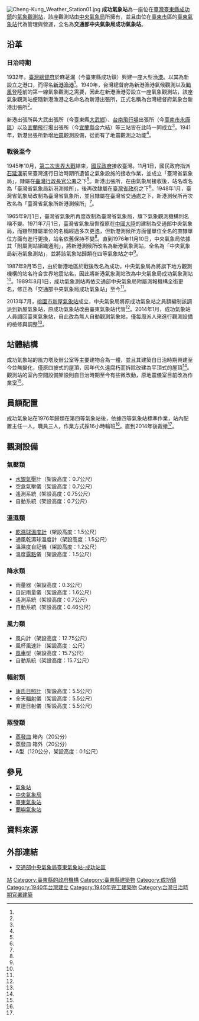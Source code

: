{{Infobox weather station
| name = 成功氣象站
| subheader =  Cheng-Kung Weather Station
| image = Cheng-Kung Weather Station02.jpg
| caption = 成功氣象站測站主體與觀測坪
| organization = [[中央氣象局|中央氣象局]]
| code = 46761
| type = 四等氣象站
| abbreviation = CK
| location = {{ROC-TW}}<br>[[臺東縣|臺東縣]][[成功鎮|成功鎮]]公民路84號
| coordinates = {{coord|23|5|57|N|121|21|55|E|display=inline,title}}
| locmapin = Taiwan
| map_relief = yes
| map_caption = 在臺灣的位置
| altitude = 33.507公尺
| barometer_altitude = 37.757公尺
| established = {{Start date|1940|01}}（日治時期）
| website = [https://www.cwb.gov.tw/V8/C/A/organ/46766.html www.cwb.gov.tw]
| commons = Category:Chenggong Weather Station
}}

[[File:Cheng-Kung_Weather_Station01.jpg|thumb]]
'''成功氣象站'''為一座位在[[臺灣|臺灣]][[臺東縣|臺東縣]][[成功鎮|成功鎮]]的[[氣象站|氣象觀測站]]，該座觀測站由[[中央氣象局|中央氣象局]]所擁有，並且由位在[[臺東市|臺東市]]區的[[臺東氣象站|臺東氣象站]]代為管理與營運，全名為'''交通部中央氣象局成功氣象站'''。

== 沿革 ==
=== 日治時期 ===
1932年，[[臺灣總督府|臺灣總督府]]於麻荖漏（今臺東縣成功鎮）興建一座大型漁[[港|港]]。以其為新設立之港口，而得名[[新港漁港|新港漁港]]<ref name="新港漁港"/>。1940年，台灣總督府為新港漁港氣候觀測以及[[颱風|颱風]]登陸前的第一線氣象觀測之需要，因此在新港漁港旁設立一座氣象觀測站，該座氣象觀測站便隨新港漁港之名命名為新港出張所，正式名稱為台灣總督府氣象台新港出張所<ref name="成功氣象站"/>。

新港出張所與大武出張所（今臺東縣[[大武鄉_(台灣)|大武鄉]]）、[[台南飛行場|台南飛行場]]出張所（今[[臺南市|臺南市]][[永康區|永康區]]）以及[[宜蘭飛行場|宜蘭飛行場]]出張所（今[[宜蘭縣|宜蘭縣]]金六結）等三站皆在此時一同成立<ref name="成功氣象站"/>。1941年，新港出張所新增[[地震|地震]]觀測設備，從而有了地震觀測之功能<ref name="成功氣象站"/>。

=== 戰後至今 ===
1945年10月，[[第二次世界大戰|第二次世界大戰]]結束，[[國民政府|國民政府]]接收臺灣。11月1日，國民政府指派[[石延漢|石延漢]]前來臺灣進行日治時期所遺留之氣象設施的接收作業，並成立「臺灣省氣象局」，隸屬在[[臺灣行政長官公署|臺灣行政長官公署]]之下<ref name="中華氣象學史"/>。新港出張所，在由氣象局接收後，站名改名為「臺灣省氣象局新港測候所」，後再改隸屬在[[臺灣省政府|臺灣省政府]]之下<ref name="成功氣象站"/>。1948年1月，臺灣省氣象局改制為臺灣省氣象所，並且隸屬在臺灣省交通處之下，新港測候所再次改名為「臺灣省氣象所新港測候所」<ref name="成功氣象站"/>。

1965年9月1日，臺灣省氣象所再度改制為臺灣省氣象局，旗下氣象觀測機構則名稱不變。1971年7月1日，臺灣省氣象局恢復原在[[中國大陸|中國大陸]]的建制為交通部中央氣象局，而雖然隸屬單位的名稱經過多次更迭，但新港測候所方面僅單位全名的直隸單位方面有進行更換，站名依舊保持不變<ref name="成功氣象站"/>。直到1976年11月10日，中央氣象局依據其「附屬測站組織通則」，將新港測候所改名為新港氣象測站，全名為「中央氣象局新港氣象測站」，並將該氣象站歸類在四等氣象站之中<ref name="成功氣象站"/>。

1987年9月15日，由於新港地區於戰後改名為成功，中央氣象局為將旗下地方觀測機構的站名符合世界地震站名，因此將新港氣象測站改為中央氣象局成功氣象測站<ref name="成功氣象站"/>。1989年8月1日，成功氣象測站再依交通部中央氣象局附屬測報機構全銜更名，修正為「交通部中央氣象局成功氣象站」至今<ref name="成功氣象站"/>。

2013年7月，[[桃園市|桃園市]][[新屋氣象站|新屋氣象站]]成立，中央氣象局將原成功氣象站之員額編制該調派到新屋氣象站，原成功氣象站改由臺東氣象站代管<ref name="蘋果日報"/>。2014年1月，成功氣象站人員調回臺東氣象站，自此改為無人自動觀測氣象站，僅每周派人來進行觀測設備的檢修與調整<ref name="蘋果日報"/>。

== 站體結構 ==
成功氣象站的風力塔及辦公室等主要建物合為一體，並且其建築自日治時期興建至今並無變化，僅原四披式的屋頂，因年代久遠腐朽而拆除改建為平頂式的屋頂<ref name="臺東文化磐石"/>。觀測站的室內空間設備架設則自日治時期至今有些微改動，原地震儀室目前改為作業室<ref name="臺東文化磐石"/>。

== 員額配置 ==
成功氣象站在1976年歸類在第四等氣象站後，依據四等氣象站標準作業，站內配置主任一人，職員三人，作業方式採16小時輪班<ref name="成功氣象站"/>。直到2014年後裁撤<ref name="蘋果日報"/>。

== 觀測設備 ==
=== 氣壓類 ===
* [[水銀|水銀]][[氣壓|氣壓]]計（架設高度：0.7公尺）
* 空盒氣壓儀（架設高度：0.7公尺）
* 遙測系統（架設高度：0.75公尺）
* 自動系統（架設高度：0.7公尺）
=== 溫濕類 ===
* [[乾濕球|乾濕球]][[溫度計|溫度計]]（架設高度：1.5公尺）
* 通風乾濕球溫度計（架設高度：1.5公尺）
* 溫濕度自記儀（架設高度：1.2公尺）
* 溫度[[露點|露點]]儀（架設高度：1.5公尺）
=== 降水類 ===
* 雨量器（架設高度：0.3公尺）
* 自記雨量儀（架設高度：1.6公尺）
* 遙測系統（架設高度：0.7公尺）
* 自動系統（架設高度：0.46公尺）
=== 風力類 ===
* 風向計（架設高度：12.75公尺）
* 風杯風速計（架設高度：公尺）
* [[風車|風車]]型（架設高度：15.7公尺）
* 自動系統（架設高度：15.7公尺）
=== 輻射類 ===
* [[康氏日照計|康氏日照計]]（架設高度：5.5公尺）
* 全天[[輻射|輻射]]儀（架設高度：5.5公尺）
* 直達日射儀（架設高度：5.5公尺）
=== 蒸發類 ===
* [[蒸發皿|蒸發皿]] 箱內（20公分）
* 蒸發皿 箱外（20公分）	
* A型（120公分，架設高度：0.1公尺）

== 參見 ==
{{portal box|台灣|天氣}}
* [[氣象站|氣象站]]
* [[中央氣象局|中央氣象局]]
* [[臺東氣象站|臺東氣象站]]
* [[蘭嶼氣象站|蘭嶼氣象站]]

== 資料來源 ==
{{Reflist| refs=
<ref name="蘋果日報">{{cite web|language=zh-tw|url=http://www.appledaily.com.tw/appledaily/article/headline/20131125/35460826/|title=氣象成功站改無人守 觀測恐失準|author=張勵德|publisher=蘋果日報|date=2013-11-25|accessdate=2016-02-22|archive-date=2017-01-11|archive-url=https://web.archive.org/web/20170111204233/http://www.appledaily.com.tw/appledaily/article/headline/20131125/35460826/|dead-url=no}}</ref>
<ref name="臺東文化磐石">{{cite web|language=zh-tw|url=http://bedrock.ccl.ttct.edu.tw/ResourceShow.aspx?CID=1423|title=5.7.A3.中央氣象局成功氣象站(台灣總督府氣象台新港出張所)|author=|publisher=臺東文化磐石|date=|accessdate=2016-02-22}}{{dead link|date=2018年3月 |bot=InternetArchiveBot |fix-attempted=yes }}</ref>
<ref name="成功氣象站">{{cite web|language=zh-tw|url=https://www.cwb.gov.tw/V8/C/A/organ/46766.html|title=成功氣象站|author=|publisher=交通部中央氣象局|date=|accessdate=}}</ref>
<ref name="中華氣象學史">{{cite book| author = 劉昭民|title = 中華氣象學史（增修本）| date = 2011|location = 臺北市 |isbn=9789570525656}}</ref>
<ref name="新港漁港">{{cite book|author=孟祥瀚 |title=《成功鎮志歷史篇》 |year=2003 |month= |publisher=成功鎮公所 |location=臺東縣成功鎮 |isbn=957-01-4382-7 |pages=}}</ref>
}}

==外部連結==
*[https://www.cwb.gov.tw/V8/C/A/organ/46766.html 交通部中央氣象局臺東氣象站-成功站區] {{Wayback|url=https://www.cwb.gov.tw/V8/C/A/organ/46766.html |date=20211115154934 }}

{{臺灣氣象站}}
[[Category:中央氣象局|站]]
[[Category:臺東縣的政府機構|Category:臺東縣的政府機構]]
[[Category:臺東縣建築物|Category:臺東縣建築物]]
[[Category:成功鎮|Category:成功鎮]]
[[Category:1940年台灣建立|Category:1940年台灣建立]]
[[Category:1940年完工建築物|Category:1940年完工建築物]]
[[Category:台灣日治時期官署建築|Category:台灣日治時期官署建築]]
